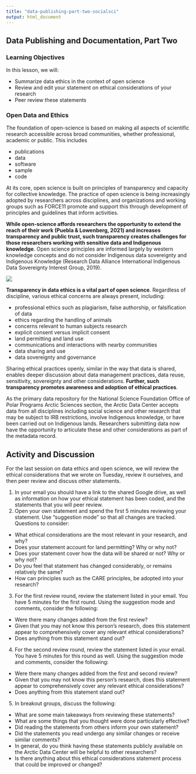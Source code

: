 ```yaml
---
title: "data-publishing-part-two-socialsci"
output: html_document
---
```


## Data Publishing and Documentation, Part Two

### Learning Objectives

In this lesson, we will:

- Summarize data ethics in the context of open science
- Review and edit your statement on ethical considerations of your research
- Peer review these statements


### Open Data and Ethics

The foundation of open-science is based on making all aspects of scientific research accessible across broad communities, whether professional, academic or public. This includes

- publications
- data
- software
- sample
- code

At its core, open science is built on principles of transparency and capacity for collective knowledge. The practice of open science is being increasingly adopted by researchers across disciplines, and organizations and working groups such as FORCE11 promote and support this through development of principles and guidelines that inform activities. 

**While open-science affords researchers the opportunity to extend the reach of their work (Puebla & Lowenberg, 2021) and increases transparency and public trust, such transparency creates challenges for those researchers working with sensitive data and Indigenous knowledge**. Open science principles are informed largely by western knowledge concepts and do not consider Indigenous data sovereignty and Indigenous Knowledge (Research Data Alliance International Indigenous Data Sovereignty Interest Group, 2019).

![](images/FAIR_CARE.png)

**Transparency in data ethics is a vital part of open science**. Regardless of discipline, various ethical concerns are always present, including:

- professional ethics such as plagiarism, false authorship, or falsification of data
- ethics regarding the handling of animals
- concerns relevant to human subjects research
- explicit consent versus implicit consent
- land permitting and land use 
- communications and interactions with nearby communities 
- data sharing and use
- data sovereignty and governance 

Sharing ethical practices openly, similar in the way that data is shared, enables deeper discussion about data management practices, data reuse, sensitivity, sovereignty and other considerations. **Further, such transparency promotes awareness and adoption of ethical practices**. 

As the primary data repository for the National Science Foundation Office of Polar Programs Arctic Sciences section, the Arctic Data Center accepts data from all disciplines including social science and other research that may be subject to IRB restrictions, involve Indigenous knowledge, or have been carried out on Indigenous lands. Researchers submitting data now have the opportunity to articulate these and other considerations as part of the metadata record.

## Activity and Discussion 

For the last session on data ethics and open science, we will review the ethical considerations that we wrote on Tuesday, review it ourselves, and then peer review and discuss other statements.

1. In your email you should have a link to the shared Google drive, as well as information on how your ethical statement has been coded, and the statements that you will peer review.
2. Open your own statement and spend the first 5 minutes reviewing your statement. Use "suggestion mode" so that all changes are tracked. Questions to consider:

* What ethical considerations are the most relevant in your research, and why?
* Does your statement account for land permitting? Why or why not?
* Does your statement cover how the data will be shared or not? Why or why not?
* Do you feel that statement has changed considerably, or remains relatively the same?
* How can principles such as the CARE principles, be adopted into your research?

3. For the first review round, review the statement listed in your email. You have 5 minutes for the first round. Using the suggestion mode and comments, consider the following:

* Were there many changes added from the first review?
* Given that you may not know this person's research, does this statement appear to comprehensively cover any relevant ethical considerations?
* Does anything from this statement stand out?

4. For the second review round, review the statement listed in your email. You have 5 minutes for this round as well. Using the suggestion mode and comments, consider the following:

* Were there many changes added from the first and second review?
* Given that you may not know this person's research, does this statement appear to comprehensively cover any relevant ethical considerations?
* Does anything from this statement stand out?

5. In breakout groups, discuss the following:

* What are some main takeaways from reviewing these statements?
* What are some things that you thought were done particularly effective?
* Did reading the statements from others inform your own statement?
* Did the statements you read undergo any similar changes or receive similar comments?
* In general, do you think having these statements publicly available on the Arctic Data Center will be helpful to other researchers?
* Is there anything about this ethical considerations statement process that could be improved or changed?





